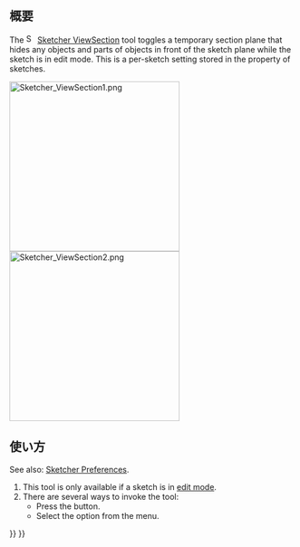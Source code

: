 <languages/>

{{Docnav/ja
|[[Sketcher_ViewSketch/ja|スケッチを表示]]
|[[Sketcher_Grid/ja|グリッドの表示を切り替え]]
|[[Sketcher_Workbench/ja|スケッチャーワークベンチ]]
|IconL=Sketcher_ViewSketch.svg
|IconR=Sketcher_Grid.svg‎
|IconC=Workbench_Sketcher.svg
}}

{{GuiCommand/ja
|Name=Sketcher ViewSection
|Name/ja=スケッチャー・セクションを表示
|MenuLocation=スケッチ → セクションを表示
|Workbenches=[[Sketcher_Workbench/ja|スケッチャー]]
|Shortcut={{KEY|Q}} {{KEY|S}}
|Version=0.18
}}

<span id="Description"></span>
== 概要 ==

The [[Image:Sketcher_ViewSection.svg|16px]] [[Sketcher_ViewSection|Sketcher ViewSection]] tool toggles a temporary section plane that hides any objects and parts of objects in front of the sketch plane while the sketch is in edit mode. This is a per-sketch setting stored in the {{PropertyView|Section View}} property of sketches.

[[File:Sketcher ViewSection1.png|300px]] [[File:Sketcher ViewSection2.png|300px]]
{{Caption|Partially hidden sketch and fully visible sketch}}

<span id="Usage"></span>
== 使い方 ==

See also: [[Sketcher_Preferences#Display|Sketcher Preferences]].

# This tool is only available if a sketch is in [[Sketcher_EditSketch|edit mode]].
# There are several ways to invoke the tool:
#* Press the {{Button|[[Image:Sketcher_ViewSection.svg|16px]] [[Sketcher_ViewSection|View section]]}} button.
#* Select the {{MenuCommand|Sketch → [[Image:Sketcher_ViewSection.svg|16px]] View section}} option from the menu.


{{Docnav/ja
|[[Sketcher_ViewSketch/ja|スケッチを表示]]
|[[Sketcher_Grid/ja|グリッドの表示を切り替え]]
|[[Sketcher_Workbench/ja|スケッチャーワークベンチ]]
|IconL=Sketcher_ViewSketch.svg
|IconR=Sketcher_Grid.svg‎
|IconC=Workbench_Sketcher.svg
}}

{{Sketcher_Tools_navi{{#translation:}}}}
{{Userdocnavi{{#translation:}}}}